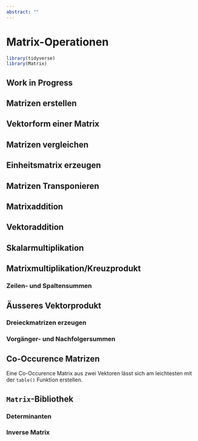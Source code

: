 ```yaml
---
abstract: ""
---
```


# Matrix-Operationen {#sec-chapter-matrix-operationen}


```r
library(tidyverse)
library(Matrix)
```

::: {.callout-warning}
## Work in Progress
:::

## Matrizen erstellen

## Vektorform einer Matrix

## Matrizen vergleichen

## Einheitsmatrix erzeugen

## Matrizen Transponieren

## Matrixaddition

## Vektoraddition

## Skalarmultiplikation

## Matrixmultiplikation/Kreuzprodukt

### Zeilen- und Spaltensummen

## Äusseres Vektorprodukt


### Dreieckmatrizen erzeugen

### Vorgänger- und Nachfolgersummen

## Co-Occurence Matrizen

Eine Co-Occurence Matrix aus zwei Vektoren lässt sich am leichtesten mit der `table()` Funktion erstellen.



## `Matrix`-Bibliothek

### Determinanten

### Inverse Matrix


